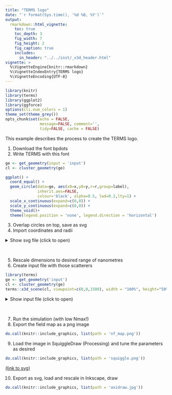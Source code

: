 ```yaml
---
title: "TERMS logo"
date: "`r format(Sys.time(), '%d %B, %Y')`"
output:
  rmarkdown::html_vignette:
    toc: true
    toc_depth: 3
    fig_width: 7
    fig_height: 2
    fig_caption: true
    includes:
      in_header: "../../inst/_x3d_header.html"
vignette: >
  %\VignetteEngine{knitr::rmarkdown}
  %\VignetteIndexEntry{TERMS logo}
  %\VignetteEncoding{UTF-8}
---
```


```r
library(knitr)
library(terms)
library(ggplot2)
library(ggforce)
options(cli.num_colors = 1)
theme_set(theme_grey())
opts_chunk$set(echo = FALSE,
               message=FALSE, comment='', 
               tidy=FALSE, cache = FALSE)
```

This example describes the process to create the TERMS logo.

1. Download the font bpdots
2. Write TERMS with this font

```r
ge <- get_geometry(input = 'input')
cl <- cluster_geometry(ge)

ggplot() +
  coord_equal() +
  geom_circle(data=ge, aes(x0=x,y0=y,r=r,group=label),
              inherit.aes=FALSE,
              colour='black', alpha=0.5, lwd=0.2,lty=1) +
  scale_x_continuous(expand=c(0,0)) +
  scale_y_continuous(expand=c(0,0)) +
  theme_void()+
  theme(legend.position = 'none', legend.direction = 'horizontal')
```

3. Overlap circles on top, save as svg
4. Import coordinates and radii 

<details closed>
<summary> Show svg file (click to open) </summary>
```bash
tail -n+6 terms.svg
```
</details> <br />

5. Rescale dimensions to desired range of nanometres
6. Create input file with those scatterers


```r
library(terms)
ge <- get_geometry('input')
cl <- cluster_geometry(ge)
terms::x3d_scene(cl, viewpoint=c(0,0,1500), width = "100%", height="50%") 
```


<details closed>
<summary> Show input file (click to open) </summary>
```bash
cat input
```
</details> <br />

7. Run the simulation (with low Nmax!)
8. Export the field map as a png image

```r
do.call(knitr::include_graphics, list(path = 'nf_map.png'))
```

9. Load the image in SquiggleDraw (Processing) and tune the parameters as desired

```r
do.call(knitr::include_graphics, list(path = 'squiggle.png'))
```

[(link to svg)](squiggle.svg)

10. Export as svg, load and rescale in Inkscape, draw

```r
do.call(knitr::include_graphics, list(path = 'axidraw.jpg'))
```
